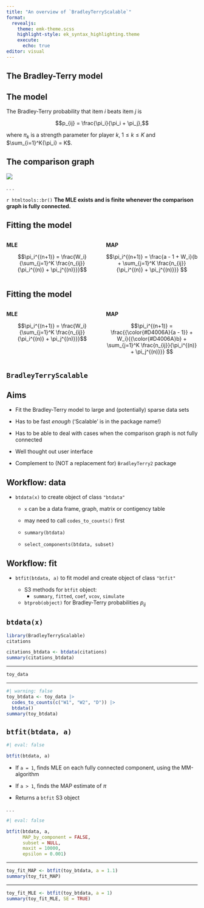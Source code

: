 ```yaml
---
title: "An overview of `BradleyTerryScalable`" 
format: 
  revealjs:
    theme: emk-theme.scss
    highlight-style: ek_syntax_highlighting.theme
    execute:
      echo: true
editor: visual
---
```


## The Bradley-Terry model {.middle .center background-color="#006AD4"}

##  {background-image="images/football.png" background-size="contain"}

##  {background-image="images/journals.png"}

## The model

The Bradley-Terry probability that item $i$ beats item $j$ is

$$p_{ij} = \frac{\pi_i}{\pi_i + \pi_j},$$

where $\pi_k$ is a strength parameter for player $k$, $1 \leq k \leq K$ and $\sum_{i=1}^K{\pi_i} = K$.

## The comparison graph

![](toy-data-graph.svg){fig-align="center"}

. . .

`r htmltools::br()` **The MLE exists and is finite whenever the comparison graph is fully connected.**

## Fitting the model

::: columns
::: {.column width="50%"}
**MLE**

$$\pi_i^{(n+1)} = \frac{W_i}{\sum_{j=1}^K \frac{n_{ij}}{\pi_i^{(n)} + \pi_j^{(n)}}}$$
:::

::: {.column width="50%"}
**MAP**

$$\pi_i^{(n+1)} = \frac{a - 1 + W_i}{b + \sum_{j=1}^K \frac{n_{ij}}{\pi_i^{(n)} + \pi_j^{(n)}}}
$$
:::
:::

## Fitting the model

::: columns
::: {.column width="50%"}
**MLE**

$$\pi_i^{(n+1)} = \frac{W_i}{\sum_{j=1}^K \frac{n_{ij}}{\pi_i^{(n)} + \pi_j^{(n)}}}$$
:::

::: {.column width="50%"}
**MAP**

$$\pi_i^{(n+1)} = \frac{{\color{#D4006A}{a - 1}} + W_i}{{\color{#D4006A}b} + \sum_{j=1}^K \frac{n_{ij}}{\pi_i^{(n)} + \pi_j^{(n)}}}
$$
:::
:::

## `BradleyTerryScalable` {.middle .center background-color="#006AD4"}

## Aims

- Fit the Bradley-Terry model to large and (potentially) sparse data sets

- Has to be fast *enough* ('Scalable' is in the package name!)

- Has to be able to deal with cases when the comparison graph is not fully connected

- Well thought out user interface

- Complement to (NOT a replacement for) `BradleyTerry2` package

## Workflow: data

- `btdata(x)` to create object of class `"btdata"`

  - `x` can be a data frame, graph, matrix or contigency table
  
  - may need to call `codes_to_counts()` first

  - `summary(btdata)`
  
  - `select_components(btdata, subset)`

## Workflow: fit

- `btfit(btdata, a)` to fit model and create object of class `"btfit"`

  - S3 methods for `btfit` object: 
      - `summary`, `fitted`, `coef`, `vcov`, `simulate`
      
  - `btprob(object)` for Bradley-Terry probabilities $p_{ij}$

## `btdata(x)`

```r
library(BradleyTerryScalable)
citations
```

```r
citations_btdata <- btdata(citations)
summary(citations_btdata) 
```
---

```r
toy_data
```
---

```r
#| warning: false
toy_btdata <- toy_data |>
  codes_to_counts(c("W1", "W2", "D")) |>
  btdata()
summary(toy_btdata)
```

## `btfit(btdata, a)`

```r
#| eval: false

btfit(btdata, a) 
```

- If `a = 1`, finds MLE on each fully connected component, using the MM-algorithm

- If `a > 1`, finds the MAP estimate of $\pi$

- Returns a `btfit` S3 object

. . .

```r
#| eval: false

btfit(btdata, a, 
      MAP_by_component = FALSE, 
      subset = NULL, 
      maxit = 10000, 
      epsilon = 0.001) 
```
---

```r
toy_fit_MAP <- btfit(toy_btdata, a = 1.1)
summary(toy_fit_MAP)  
```

---

```r
toy_fit_MLE <- btfit(toy_btdata, a = 1)
summary(toy_fit_MLE, SE = TRUE) 
```
